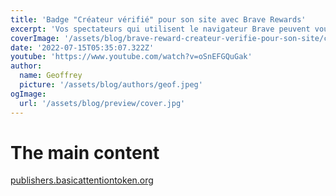 ```yaml
---
title: 'Badge "Créateur vérifié" pour son site avec Brave Rewards'
excerpt: 'Vos spectateurs qui utilisent le navigateur Brave peuvent vous avoir versé de l argent en surfant sur le web par le biais de Brave Rewards. Il vous suffit de vous inscrire en tant que créateur de contenu vérifié sur Brave Rewards pour commencer à collecter vos contributions.'
coverImage: '/assets/blog/brave-reward-createur-verifie-pour-son-site/cover.png'
date: '2022-07-15T05:35:07.322Z'
youtube: 'https://www.youtube.com/watch?v=oSnEFGQuGak'
author:
  name: Geoffrey
  picture: '/assets/blog/authors/geof.jpeg'
ogImage:
  url: '/assets/blog/preview/cover.jpg'
---
```

# The main content

[publishers.basicattentiontoken.org](https://publishers.basicattentiontoken.org/)